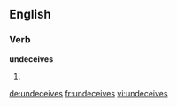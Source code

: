 
==English==

===Verb===
'''undeceives'''

# {{third-person singular of|undeceive}}

[[de:undeceives]]
[[fr:undeceives]]
[[vi:undeceives]]